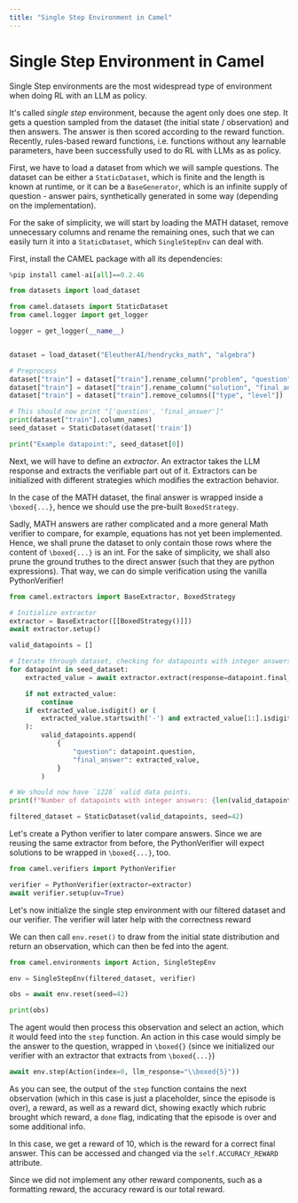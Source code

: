 ```yaml
---
title: "Single Step Environment in Camel"
---
```


# Single Step Environment in Camel

Single Step environments are the most widespread type of environment when doing RL with an LLM as policy.

It's called *single step* environment, because the agent only does one step. It gets a question sampled from the dataset (the initial state / observation) and then answers. The answer is then scored according to the reward function. Recently, rules-based reward functions, i.e. functions without any learnable parameters, have been successfully used to do RL with LLMs as as policy.

First, we have to load a dataset from which we will sample questions. The dataset can be either a `StaticDataset`, which is finite and the length is known at runtime, or it can be a `BaseGenerator`, which is an infinite supply of question - answer pairs, synthetically generated in some way (depending on the implementation).

For the sake of simplicity, we will start by loading the MATH dataset, remove unnecessary columns and rename the remaining ones, such that we can easily turn it into a `StaticDataset`, which `SingleStepEnv` can deal with. 

First, install the CAMEL package with all its dependencies:


```python
%pip install camel-ai[all]==0.2.46
```


```python
from datasets import load_dataset

from camel.datasets import StaticDataset
from camel.logger import get_logger

logger = get_logger(__name__)


dataset = load_dataset("EleutherAI/hendrycks_math", "algebra")

# Preprocess
dataset["train"] = dataset["train"].rename_column("problem", "question")
dataset["train"] = dataset["train"].rename_column("solution", "final_answer")
dataset["train"] = dataset["train"].remove_columns(["type", "level"])

# This should now print "['question', 'final_answer']"
print(dataset["train"].column_names)
seed_dataset = StaticDataset(dataset['train'])

print("Example datapoint:", seed_dataset[0])
```

Next, we will have to define an *extractor*. An extractor takes the LLM response and extracts the verifiable part out of it. Extractors can be initialized with different strategies which modifies the extraction behavior.

In the case of the MATH dataset, the final answer is wrapped inside a `\boxed{...}`, hence we should use the pre-built `BoxedStrategy`.

Sadly, MATH answers are rather complicated and a more general Math verifier to compare, for example, equations has not yet been implemented. Hence, we shall prune the dataset to only contain those rows where the content of `\boxed{...}` is an int. For the sake of simplicity, we shall also prune the ground truthes to the direct answer (such that they are python expressions). That way, we can do simple verification using the vanilla PythonVerifier!


```python
from camel.extractors import BaseExtractor, BoxedStrategy

# Initialize extractor
extractor = BaseExtractor([[BoxedStrategy()]])
await extractor.setup()

valid_datapoints = []

# Iterate through dataset, checking for datapoints with integer answers
for datapoint in seed_dataset:
    extracted_value = await extractor.extract(response=datapoint.final_answer)

    if not extracted_value:
        continue
    if extracted_value.isdigit() or (
        extracted_value.startswith('-') and extracted_value[1:].isdigit()
    ):
        valid_datapoints.append(
            {
                "question": datapoint.question,
                "final_answer": extracted_value,
            }
        )

# We should now have `1228` valid data points.
print(f"Number of datapoints with integer answers: {len(valid_datapoints)}")

filtered_dataset = StaticDataset(valid_datapoints, seed=42)
```

Let's create a Python verifier to later compare answers. Since we are reusing the same extractor from before, the PythonVerifier will expect solutions to be wrapped in `\boxed{...}`, too.


```python
from camel.verifiers import PythonVerifier

verifier = PythonVerifier(extractor=extractor)
await verifier.setup(uv=True)
```

Let's now initialize the single step environment with our filtered dataset and our verifier. The verifier will later help with the correctness reward 

We can then call `env.reset()` to draw from the initial state distribution and return an observation, which can then be fed into the agent.


```python
from camel.environments import Action, SingleStepEnv

env = SingleStepEnv(filtered_dataset, verifier)

obs = await env.reset(seed=42)

print(obs)
```

The agent would then process this observation and select an action, which it would feed into the `step` function. An action in this case would simply be the answer to the question, wrapped in `\boxed{}` (since we initialized our verifier with an extractor that extracts from `\boxed{...}`)


```python
await env.step(Action(index=0, llm_response="\\boxed{5}"))
```

As you can see, the output of the `step` function contains the next observation (which in this case is just a placeholder, since the episode is over), a reward, as well as a reward dict, showing exactly which rubric brought which reward, a `done` flag, indicating that the episode is over and some additional info.

In this case, we get a reward of $10$, which is the reward for a correct final answer. This can be accessed and changed via the `self.ACCURACY_REWARD` attribute.

Since we did not implement any other reward components, such as a formatting reward, the accuracy reward is our total reward.
